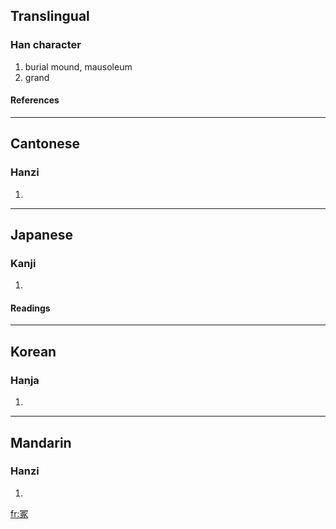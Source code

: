 {{see|塚}}

==Translingual==
===Han character===
{{Han char|rn=14|rad=冖|as=08|sn=10|four=3723<sub>2</sub>|canj=月一尸人 (BMSO), X月一尸人 (XBMSO)}}
# burial mound, mausoleum
# grand
====References====
{{Han ref|kx=0130.250|dkj=01585|dj=0293.050|hdz=10304.090|uh=51A2|ud=20898|bh=ADE0|bd=44512}}
----
==Cantonese==
===Hanzi===
{{yue-hanzi|jyut=|y=chung2}}
# {{defn|Cantonese}}
----
==Japanese==
===Kanji===
{{ja-kanji|grade=|rs=冖08}}
# {{defn|Japanese}}
====Readings====
{{ja-readings|on=[[ちょう]] (chō), [[ちゅ]] (chu)|kun=[[つか]] (tsuka), [[おか]] (oka), [[やしろ]] (yashiro)}}
----
==Korean==
===Hanja===
{{ko-hanja|hangeul=총|rv=chong|mr=ch'ong}}
# {{defn|Korean}}
----
==Mandarin==
===Hanzi===
{{cmn-hanzi|pin=[[zhǒng]] (zhong3)|wg=chung<sup>3</sup>}}
# {{defn|Mandarin}}

[[fr:冢]]